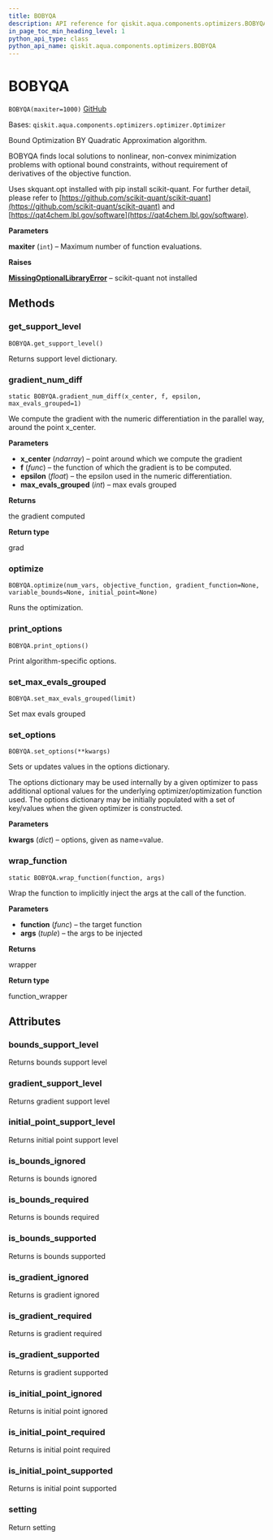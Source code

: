 ```yaml
---
title: BOBYQA
description: API reference for qiskit.aqua.components.optimizers.BOBYQA
in_page_toc_min_heading_level: 1
python_api_type: class
python_api_name: qiskit.aqua.components.optimizers.BOBYQA
---
```


# BOBYQA

<span id="qiskit.aqua.components.optimizers.BOBYQA" />

`BOBYQA(maxiter=1000)` [GitHub](https://github.com/qiskit-community/qiskit-aqua/tree/stable/0.9/qiskit/aqua/components/optimizers/bobyqa.py "view source code")

Bases: `qiskit.aqua.components.optimizers.optimizer.Optimizer`

Bound Optimization BY Quadratic Approximation algorithm.

BOBYQA finds local solutions to nonlinear, non-convex minimization problems with optional bound constraints, without requirement of derivatives of the objective function.

Uses skquant.opt installed with pip install scikit-quant. For further detail, please refer to [https://github.com/scikit-quant/scikit-quant](https://github.com/scikit-quant/scikit-quant) and [https://qat4chem.lbl.gov/software](https://qat4chem.lbl.gov/software).

**Parameters**

**maxiter** (`int`) – Maximum number of function evaluations.

**Raises**

[**MissingOptionalLibraryError**](qiskit.aqua.MissingOptionalLibraryError "qiskit.aqua.MissingOptionalLibraryError") – scikit-quant not installed

## Methods

### get\_support\_level

<span id="qiskit.aqua.components.optimizers.BOBYQA.get_support_level" />

`BOBYQA.get_support_level()`

Returns support level dictionary.

### gradient\_num\_diff

<span id="qiskit.aqua.components.optimizers.BOBYQA.gradient_num_diff" />

`static BOBYQA.gradient_num_diff(x_center, f, epsilon, max_evals_grouped=1)`

We compute the gradient with the numeric differentiation in the parallel way, around the point x\_center.

**Parameters**

*   **x\_center** (*ndarray*) – point around which we compute the gradient
*   **f** (*func*) – the function of which the gradient is to be computed.
*   **epsilon** (*float*) – the epsilon used in the numeric differentiation.
*   **max\_evals\_grouped** (*int*) – max evals grouped

**Returns**

the gradient computed

**Return type**

grad

### optimize

<span id="qiskit.aqua.components.optimizers.BOBYQA.optimize" />

`BOBYQA.optimize(num_vars, objective_function, gradient_function=None, variable_bounds=None, initial_point=None)`

Runs the optimization.

### print\_options

<span id="qiskit.aqua.components.optimizers.BOBYQA.print_options" />

`BOBYQA.print_options()`

Print algorithm-specific options.

### set\_max\_evals\_grouped

<span id="qiskit.aqua.components.optimizers.BOBYQA.set_max_evals_grouped" />

`BOBYQA.set_max_evals_grouped(limit)`

Set max evals grouped

### set\_options

<span id="qiskit.aqua.components.optimizers.BOBYQA.set_options" />

`BOBYQA.set_options(**kwargs)`

Sets or updates values in the options dictionary.

The options dictionary may be used internally by a given optimizer to pass additional optional values for the underlying optimizer/optimization function used. The options dictionary may be initially populated with a set of key/values when the given optimizer is constructed.

**Parameters**

**kwargs** (*dict*) – options, given as name=value.

### wrap\_function

<span id="qiskit.aqua.components.optimizers.BOBYQA.wrap_function" />

`static BOBYQA.wrap_function(function, args)`

Wrap the function to implicitly inject the args at the call of the function.

**Parameters**

*   **function** (*func*) – the target function
*   **args** (*tuple*) – the args to be injected

**Returns**

wrapper

**Return type**

function\_wrapper

## Attributes

<span id="qiskit.aqua.components.optimizers.BOBYQA.bounds_support_level" />

### bounds\_support\_level

Returns bounds support level

<span id="qiskit.aqua.components.optimizers.BOBYQA.gradient_support_level" />

### gradient\_support\_level

Returns gradient support level

<span id="qiskit.aqua.components.optimizers.BOBYQA.initial_point_support_level" />

### initial\_point\_support\_level

Returns initial point support level

<span id="qiskit.aqua.components.optimizers.BOBYQA.is_bounds_ignored" />

### is\_bounds\_ignored

Returns is bounds ignored

<span id="qiskit.aqua.components.optimizers.BOBYQA.is_bounds_required" />

### is\_bounds\_required

Returns is bounds required

<span id="qiskit.aqua.components.optimizers.BOBYQA.is_bounds_supported" />

### is\_bounds\_supported

Returns is bounds supported

<span id="qiskit.aqua.components.optimizers.BOBYQA.is_gradient_ignored" />

### is\_gradient\_ignored

Returns is gradient ignored

<span id="qiskit.aqua.components.optimizers.BOBYQA.is_gradient_required" />

### is\_gradient\_required

Returns is gradient required

<span id="qiskit.aqua.components.optimizers.BOBYQA.is_gradient_supported" />

### is\_gradient\_supported

Returns is gradient supported

<span id="qiskit.aqua.components.optimizers.BOBYQA.is_initial_point_ignored" />

### is\_initial\_point\_ignored

Returns is initial point ignored

<span id="qiskit.aqua.components.optimizers.BOBYQA.is_initial_point_required" />

### is\_initial\_point\_required

Returns is initial point required

<span id="qiskit.aqua.components.optimizers.BOBYQA.is_initial_point_supported" />

### is\_initial\_point\_supported

Returns is initial point supported

<span id="qiskit.aqua.components.optimizers.BOBYQA.setting" />

### setting

Return setting

